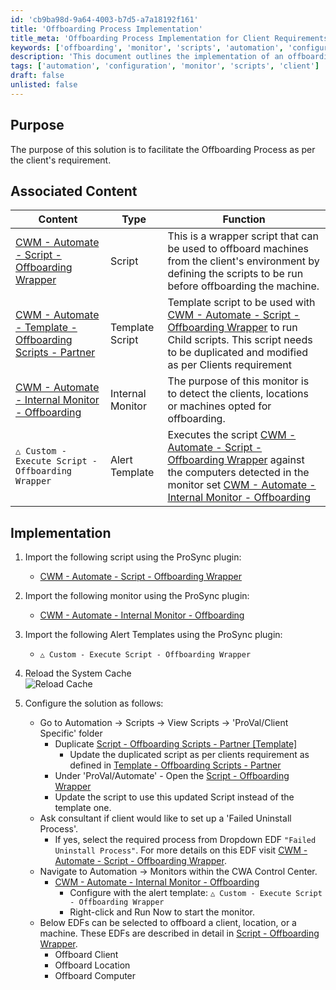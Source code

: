 ```yaml
---
id: 'cb9ba98d-9a64-4003-b7d5-a7a18192f161'
title: 'Offboarding Process Implementation'
title_meta: 'Offboarding Process Implementation for Client Requirements'
keywords: ['offboarding', 'monitor', 'scripts', 'automation', 'configuration']
description: 'This document outlines the implementation of an offboarding process tailored to client requirements, detailing associated scripts, templates, and monitors necessary for effective execution. It provides step-by-step instructions for importing and configuring the relevant components using the ProSync plugin.'
tags: ['automation', 'configuration', 'monitor', 'scripts', 'client']
draft: false
unlisted: false
---
```

## Purpose

The purpose of this solution is to facilitate the Offboarding Process as per the client's requirement.

## Associated Content

| Content                                                                 | Type          | Function                                                                                                                                                                                                                                        |
|-------------------------------------------------------------------------|---------------|-------------------------------------------------------------------------------------------------------------------------------------------------------------------------------------------------------------------------------------------------|
| [CWM - Automate - Script - Offboarding Wrapper](https://proval.itglue.com/DOC-5078775-15050093) | Script        | This is a wrapper script that can be used to offboard machines from the client's environment by defining the scripts to be run before offboarding the machine.                                                                                 |
| [CWM - Automate - Template - Offboarding Scripts - Partner](https://proval.itglue.com/DOC-5078775-15281996) | Template Script | Template script to be used with [CWM - Automate - Script - Offboarding Wrapper](https://proval.itglue.com/DOC-5078775-15050093) to run Child scripts. This script needs to be duplicated and modified as per Clients requirement               |
| [CWM - Automate - Internal Monitor - Offboarding](https://proval.itglue.com/DOC-5078775-14875676) | Internal Monitor | The purpose of this monitor is to detect the clients, locations or machines opted for offboarding.                                                                                                                                           |
| `△ Custom - Execute Script - Offboarding Wrapper`                       | Alert Template | Executes the script [CWM - Automate - Script - Offboarding Wrapper](https://proval.itglue.com/DOC-5078775-15050093) against the computers detected in the monitor set [CWM - Automate - Internal Monitor - Offboarding](https://proval.itglue.com/DOC-5078775-14875676) |

## Implementation

1. Import the following script using the ProSync plugin:
   - [CWM - Automate - Script - Offboarding Wrapper](https://proval.itglue.com/DOC-5078775-15050093)

2. Import the following monitor using the ProSync plugin:
   - [CWM - Automate - Internal Monitor - Offboarding](https://proval.itglue.com/DOC-5078775-14875676)

3. Import the following Alert Templates using the ProSync plugin:
   - `△ Custom - Execute Script - Offboarding Wrapper`

4. Reload the System Cache  
   ![Reload Cache](../../static/img/Offboarding/image_4.png)

5. Configure the solution as follows:
   - Go to Automation → Scripts → View Scripts → 'ProVal/Client Specific' folder
     - Duplicate [Script - Offboarding Scripts - Partner [Template]](https://proval.itglue.com/DOC-5078775-15281996)
       - Update the duplicated script as per clients requirement as defined in [Template - Offboarding Scripts - Partner](https://proval.itglue.com/DOC-5078775-15281996)
     - Under 'ProVal/Automate' - Open the [Script - Offboarding Wrapper](https://proval.itglue.com/DOC-5078775-15050093)
     - Update the script to use this updated Script instead of the template one.
   - Ask consultant if client would like to set up a 'Failed Uninstall Process'.
     - If yes, select the required process from Dropdown EDF `"Failed Uninstall Process"`. For more details on this EDF visit [CWM - Automate - Script - Offboarding Wrapper](https://proval.itglue.com/DOC-5078775-15050093).
   - Navigate to Automation → Monitors within the CWA Control Center.
     - [CWM - Automate - Internal Monitor - Offboarding](https://proval.itglue.com/DOC-5078775-14875676)
       - Configure with the alert template: `△ Custom - Execute Script - Offboarding Wrapper`
       - Right-click and Run Now to start the monitor.
   - Below EDFs can be selected to offboard a client, location, or a machine. These EDFs are described in detail in [Script - Offboarding Wrapper](https://proval.itglue.com/DOC-5078775-15050093).
     - Offboard Client
     - Offboard Location
     - Offboard Computer











